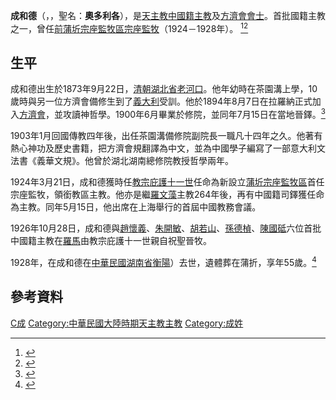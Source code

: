 {{Infobox Christian leader
| type             = Bishop
| name             = 成和德<br />Odorico Cheng He-de
| honorific-suffix = [[方濟會|方濟會會士]]
| title            = [[天主教蒲圻教區|前蒲圻宗座監牧區宗座監牧]]
| image            = 
| caption          = 
| province         = 
| diocese          = 領銜{{link-en|科騰納|Cotenna}}教區
| see              = 
| appointed        = 1924年3月21日
| term_start       = 1926年10月28日
| term_end         = 1928年11月13日
| predecessor      = '''首任'''
| successor        = [[張敬修|張敬修]]
| other_post       = 領銜{{link-en|科騰納|Cotenna}}教區主教
| ordination       = 1900年7月15日
| ordained_by      = 
| consecration     = 1926年10月28日
| consecrated_by   = [[教宗|教宗]][[庇護十一世|庇護十一世]]
| cardinal         = 
| created_cardinal_by = 
| rank             =  
| birth_name       = 
| birth_date       = {{Birth date|1873|9|22}}
| birth_place      = {{QING}}[[湖北省|湖北省]][[老河口|老河口]]
| death_date       = 1928年11月13日 (55歲)
| death_place      = {{ROC}}[[河北省|河北省]][[安國市|安國市]]
| religion         = [[天主教|天主教]]
| residence        = 
| profession       =
| alma_mater       = 
| nationality      = [[中國人|中國籍]]
| previous_post    = 
| motto            = 
| signature        = 
| coat_of_arms     = 
}}
'''成和德'''（{{lang-en|Odorico Cheng He-de}}，{{bd|1873年|9月22日|1928年|11月13日|catIdx=成和德成}}，聖名：'''奧多利各'''），是[[天主教|天主教]][[中國人|中國籍]][[天主教華人主教列表|主教]]及[[方濟會|方濟會會士]]。首批國籍主教之一，曾任[[天主教蒲圻教區|前蒲圻宗座監牧區宗座監牧]]（1924－1928年）。
<ref>{{Cite web |url=http://www.gcatholic.org/dioceses/diocese/puch0.htm |title=Diocese of Puqi 蒲圻 |access-date=2021年9月23日 |archive-date=2021年9月23日 |archive-url=https://web.archive.org/web/20210912150356/http://www.gcatholic.org/dioceses/diocese/hank0.htm#72910 |dead-url=no }}</ref><ref>{{Cite web |url=http://www.catholic-hierarchy.org/bishop/btceng.html |title=Bishop Odoric Simon Tcheng Hede (Cheng Hede), O.F.M. † |access-date=2020年1月25日 |archive-date=2013年9月27日 |archive-url=https://web.archive.org/web/20130927112145/http://www.catholic-hierarchy.org/bishop/btceng.html |dead-url=no }}</ref>

==生平==
成和德出生於1873年9月22日，[[清朝|清朝]][[湖北省|湖北省]][[老河口|老河口]]。他年幼時在茶園溝上學，10歲時與另一位方濟會備修生到了[[義大利|義大利]]受訓。他於1894年8月7日在拉羅納正式加入[[方濟會|方濟會]]，並攻讀神哲學。1900年6月畢業於{{link-en|科爾托納聖瑪格麗特|Santa Margherita, Cortona}}修院，並同年7月15日在當地晉鐸。<ref> {{Cite book|author=金普斯、麥克羅斯基合 |editor=|title=方濟會來華史（1294-1955）| location =香港 | publisher =方濟會 | date =2000年 | pages = 29頁 | ISBN =  | accessdate =2000年 | url =  | language = 中文 | quote = }} </ref>

1903年1月回國傳教四年後，出任茶園溝備修院副院長一職凡十四年之久。他著有熱心神功及歷史書籍，把方濟會規翻譯為中文，並為中國學子編寫了一部意大利文法書《義華文規》。他曾於湖北湖南總修院教授哲學兩年。

1924年3月21日，成和德獲時任[[教宗|教宗]][[庇護十一世|庇護十一世]]任命為新設立[[天主教蒲圻教區|蒲圻宗座監牧區]]首任宗座監牧，領銜{{link-en|科騰納|Cotenna}}教區主教。他亦是繼[[羅文藻|羅文藻]]主教264年後，再有中國籍司鐸獲任命為主教。同年5月15日，他出席在上海舉行的首屆中國教務會議。

1926年10月28日，成和德與[[趙懷義|趙懷義]]、[[朱開敏|朱開敏]]、[[胡若山|胡若山]]、[[孫德楨|孫德楨]]、[[陳國砥|陳國砥]]六位首批中國籍主教在[[羅馬|羅馬]]由教宗庇護十一世親自祝聖晉牧。

1928年，在成和德在[[中華民國大陸時期|中華民國]][[湖南省|湖南省]][[衡陽|衡陽]]）去世，遺體葬在蒲折，享年55歲。<ref> {{Cite book | author = 林瑞琪 | editor = | title = 近代天主教在華傳播史論集| location =香港 | publisher =天主教香港教區聖神研究中心 | date =2010年 | pages = 112頁 | ISBN =9789881647610| accessdate =2010年 | url =  | language = 中文 | quote = }} </ref>

==參考資料==
<div class="references-small">
<references />
</div>

[[Category:老河口人|C成]]
[[Category:中華民國大陸時期天主教主教|Category:中華民國大陸時期天主教主教]]
[[Category:成姓|Category:成姓]]